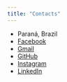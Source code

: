 ```yaml
---
title: "Contacts"
---
```



- Paraná, Brazil
- [Facebook](https://www.facebook.com/in/brendha.lima)
- [Gmail](brendharlima@gmail.com)
- [GitHub](https://www.github.com/brendhalima)
- [Instagram](https://www.instagram.com/in/br_ndh_)
- [LinkedIn](https://www.linkedin.com/in/brendha-lima/)

